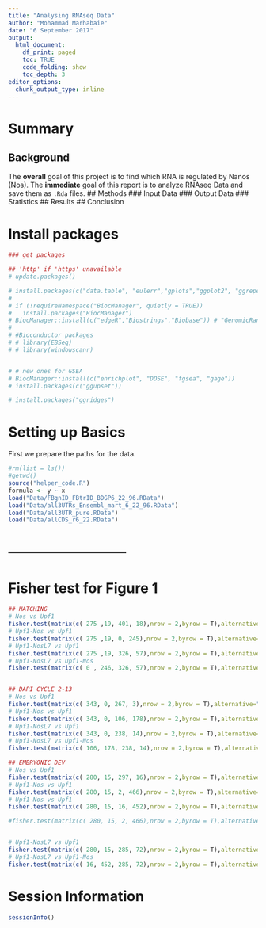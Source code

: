 ```yaml
---
title: "Analysing RNAseq Data"
author: "Mohammad Marhabaie"
date: "6 September 2017"
output:
  html_document:
    df_print: paged
    toc: TRUE
    code_folding: show
    toc_depth: 3
editor_options:
  chunk_output_type: inline
---
```


# Summary
## Background
The **overall** goal of this project is to find which RNA is regulated by Nanos (Nos). 
The **immediate** goal of this report is to analyze RNAseq Data and save them as `.Rda` files. 
## Methods
### Input Data
### Output Data 
### Statistics
## Results
## Conclusion


# Install packages
```r

### get packages

## 'http' if 'https' unavailable
# update.packages()

# install.packages(c("data.table", "eulerr","gplots","ggplot2", "ggrepel", "reshape2", "seqinr", "splitstackshape", "VennDiagram","gridExtra","tidyverse","openxlsx","colorspace","colorRamps","ggpubr","dplyr","MASS","ggpmisc", "stringr", "stats")) # EBSeq? plotrix
# 
# if (!requireNamespace("BiocManager", quietly = TRUE))
#   install.packages("BiocManager")
# BiocManager::install(c("edgeR","Biostrings","Biobase")) # "GenomicRanges", , "DESeq2"? "RCurl" ,"GenomicFeatures" ,"rtracklayer" ,"DEXSeq" ,"ShortRead" ,"BiocParallel" ,"motifStack" ,"seqLogo" ,"Rsubread" ,"cummeRbund" ,"multtest"?
# 
# #Bioconductor packages
# # library(EBSeq)
# # library(windowscanr)


# # new ones for GSEA
# BiocManager::install(c("enrichplot", "DOSE", "fgsea", "gage"))
# install.packages(c("ggupset"))

# install.packages("ggridges")

```

# Setting up Basics
First we prepare the paths for the data. 

```r
#rm(list = ls())
#getwd()
source("helper_code.R")
formula <- y ~ x
load("Data/FBgnID_FBtrID_BDGP6_22_96.RData")
load("Data/all3UTRs_Ensembl_mart_6_22_96.RData")
load("Data/all3UTR_pure.RData")
load("Data/allCDS_r6_22.RData")
```


# --------------------------
# Fisher test for Figure 1
```r

## HATCHING
# Nos vs Upf1
fisher.test(matrix(c( 275 ,19, 401, 18),nrow = 2,byrow = T),alternative="two.sided") # p-value = 0.2307, sample estimates odds ratio=   0.6501107
# Upf1-Nos vs Upf1
fisher.test(matrix(c( 275 ,19, 0, 245),nrow = 2,byrow = T),alternative="two.sided") # p-value =< 2.2e-16 , sample estimates odds ratio=  inf
# Upf1-NosL7 vs Upf1
fisher.test(matrix(c( 275 ,19, 326, 57),nrow = 2,byrow = T),alternative="two.sided") # p-value = 0.0005381 , sample estimates odds ratio=   2.52763
# Upf1-NosL7 vs Upf1-Nos
fisher.test(matrix(c( 0 , 246, 326, 57),nrow = 2,byrow = T),alternative="two.sided") # p-value < 2.2e-16 , sample estimates odds ratio=  inf


## DAPI CYCLE 2-13
# Nos vs Upf1
fisher.test(matrix(c( 343, 0, 267, 3),nrow = 2,byrow = T),alternative="two.sided") # p-value = 0.08492 , sample estimates odds ratio=  inf
# Upf1-Nos vs Upf1
fisher.test(matrix(c( 343, 0, 106, 178),nrow = 2,byrow = T),alternative="two.sided") # p-value < 2.2e-16 , sample estimates odds ratio=  inf
# Upf1-NosL7 vs Upf1
fisher.test(matrix(c( 343, 0, 238, 14),nrow = 2,byrow = T),alternative="two.sided") # p-value = 4.826e-06 , sample estimates odds ratio=  inf
# Upf1-NosL7 vs Upf1-Nos
fisher.test(matrix(c( 106, 178, 238, 14),nrow = 2,byrow = T),alternative="two.sided") #  p-value < 2.2e-16 , sample estimates odds ratio=  0.03529591

## EMBRYONIC DEV
# Nos vs Upf1
fisher.test(matrix(c( 280, 15, 297, 16),nrow = 2,byrow = T),alternative="two.sided") # p-value =1 , sample estimates odds ratio=  1.005603
# Upf1-Nos vs Upf1
fisher.test(matrix(c( 280, 15, 2, 466),nrow = 2,byrow = T),alternative="two.sided") # p-value = < 2.2e-16 , sample estimates odds ratio=  4236.491 
# Upf1-Nos vs Upf1
fisher.test(matrix(c( 280, 15, 16, 452),nrow = 2,byrow = T),alternative="two.sided") # p-value = < 2.2e-16 , sample estimates odds ratio=  514.8511  

#fisher.test(matrix(c( 280, 15, 2, 466),nrow = 2,byrow = T),alternative="two.sided") # p-value = < 2.2e-16 , sample estimates odds ratio=  4236.491  


# Upf1-NosL7 vs Upf1
fisher.test(matrix(c( 280, 15, 285, 72),nrow = 2,byrow = T),alternative="two.sided") # p-value = 6.439e-09 , sample estimates odds ratio=  4.706164 
# Upf1-NosL7 vs Upf1-Nos
fisher.test(matrix(c( 16, 452, 285, 72),nrow = 2,byrow = T),alternative="two.sided") # p-value = 2.2e-16 , sample estimates odds ratio=  0.009050626 


```

# Session Information
```r

sessionInfo()

```


